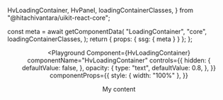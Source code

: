   HvLoadingContainer,
  HvPanel,
  loadingContainerClasses,
} from "@hitachivantara/uikit-react-core";



  const meta = await getComponentData(
    "LoadingContainer",
    "core",
    loadingContainerClasses,
  );
  return { props: { ssg: { meta } } };
};

<Header />

<Playground
  Component={HvLoadingContainer}
  componentName="HvLoadingContainer"
  controls={{
    hidden: {
      defaultValue: false,
    },
    opacity: {
      type: "text",
      defaultValue: 0.8,
    },
  }}
  componentProps={{
    style: { width: "100%" },
  }}
>
  <HvPanel className="grid place-items-center h-200px">My content</HvPanel>
</Playground>
